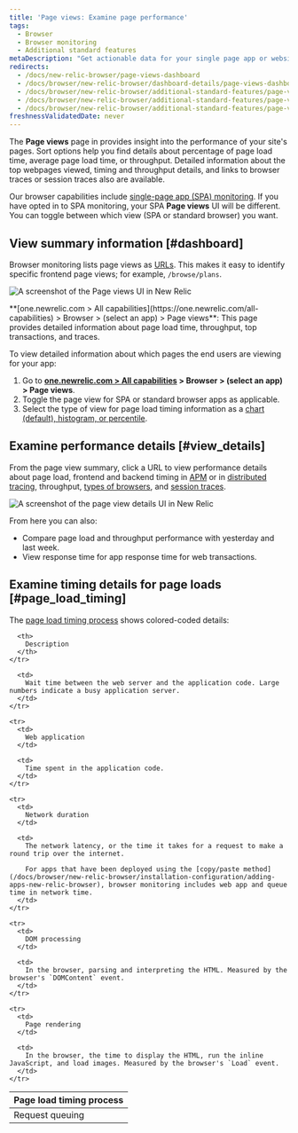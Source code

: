 ```yaml
---
title: 'Page views: Examine page performance'
tags:
  - Browser
  - Browser monitoring
  - Additional standard features
metaDescription: "Get actionable data for your single page app or website's performance, timing, throughput, page loads, and more with our Page views UI for browser monitoring."
redirects:
  - /docs/new-relic-browser/page-views-dashboard
  - /docs/browser/new-relic-browser/dashboard-details/page-views-dashboard
  - /docs/browser/new-relic-browser/additional-standard-features/page-views-insights-your-sites-popularity
  - /docs/browser/new-relic-browser/additional-standard-features/page-views-understanding-your-sites-popularity
  - /docs/browser/new-relic-browser/additional-standard-features/page-views-examine-page-performance
freshnessValidatedDate: never
---
```


The <DNT>**Page views**</DNT> page in <InlinePopover type="browser"/> provides insight into the performance of your site's pages. Sort options help you find details about percentage of page load time, average page load time, or throughput. Detailed information about the top webpages viewed, timing and throughput details, and links to browser traces or session traces also are available.

Our browser capabilities include [single-page app (SPA) monitoring](/docs/browser/single-page-app-monitoring/get-started/welcome-single-page-app-monitoring). If you have opted in to SPA monitoring, your SPA <DNT>**Page views**</DNT> UI will be different. You can toggle between which view (SPA or standard browser) you want.

## View summary information [#dashboard]

Browser monitoring lists page views as [URLs](/docs/browser/new-relic-browser/getting-started/url-whitelists-grouping-browser-metrics). This makes it easy to identify specific frontend page views; for example, `/browse/plans`.

<img
  title="Page views UI overview"
  alt="A screenshot of the Page views UI in New Relic"
  src="/images/browser_screenshot-full_pageviews-overview.webp"
/>

<figcaption>
  <DNT>**[one.newrelic.com > All capabilities](https://one.newrelic.com/all-capabilities) > Browser > (select an app) > Page views**</DNT>: This page provides detailed information about page load time, throughput, top transactions, and traces.
</figcaption>

To view detailed information about which pages the end users are viewing for your app:

1. Go to <DNT>**[one.newrelic.com > All capabilities](https://one.newrelic.com/all-capabilities) > Browser > (select an app) > Page views**</DNT>.
2. Toggle the page view for SPA or standard browser apps as applicable.
3. Select the type of view for page load timing information as a [chart (default), histogram, or percentile](/docs/apm/apm-ui-pages/monitoring/response-time-chart-types-apm-browser/).

## Examine performance details [#view_details]

From the page view summary, click a URL to view performance details about page load, frontend and backend timing in [APM](/docs/apm/apm-ui-pages/features/request-queuing-tracking-front-end-time/) or in [distributed tracing](/docs/distributed-tracing/ui-data/understand-use-distributed-tracing-ui), throughput, [types of browsers](/docs/browser/new-relic-browser/additional-standard-features/browsers-problem-patterns-type-or-platform), and [session traces](/docs/browser/browser-monitoring/browser-pro-features/session-traces-explore-webpages-life-cycle).

<img
  title="Page view details"
  alt="A screenshot of the page view details UI in New Relic"
  src="/images/browser_screenshot-full_page-load-performance.webp"
/>

From here you can also:

* Compare page load and throughput performance with yesterday and last week.
* View response time for app response time for web transactions.

## Examine timing details for page loads [#page_load_timing]

The [page load timing process](/docs/browser/new-relic-browser/page-load-timing-resources/page-load-timing-process) shows colored-coded details:

<table>
  <thead>
    <tr>
      <th style={{ width: "200px" }}>
        Page load timing process
      </th>

      <th>
        Description
      </th>
    </tr>
  </thead>

  <tbody>
    <tr>
      <td>
        Request queuing
      </td>

      <td>
        Wait time between the web server and the application code. Large numbers indicate a busy application server.
      </td>
    </tr>

    <tr>
      <td>
        Web application
      </td>

      <td>
        Time spent in the application code.
      </td>
    </tr>

    <tr>
      <td>
        Network duration
      </td>

      <td>
        The network latency, or the time it takes for a request to make a round trip over the internet.

        For apps that have been deployed using the [copy/paste method](/docs/browser/new-relic-browser/installation-configuration/adding-apps-new-relic-browser), browser monitoring includes web app and queue time in network time.
      </td>
    </tr>

    <tr>
      <td>
        DOM processing
      </td>

      <td>
        In the browser, parsing and interpreting the HTML. Measured by the browser's `DOMContent` event.
      </td>
    </tr>

    <tr>
      <td>
        Page rendering
      </td>

      <td>
        In the browser, the time to display the HTML, run the inline JavaScript, and load images. Measured by the browser's `Load` event.
      </td>
    </tr>
  </tbody>
</table>
